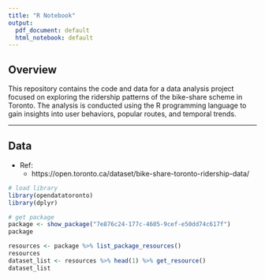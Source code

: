 ```yaml
---
title: "R Notebook"
output:
  pdf_document: default
  html_notebook: default
---
```


## Overview
This repository contains the code and data for a data analysis project focused on exploring the ridership patterns of the bike-share scheme in Toronto. The analysis is conducted using the R programming language to gain insights into user behaviors, popular routes, and temporal trends.

---

## Data

- Ref:
  - https://open.toronto.ca/dataset/bike-share-toronto-ridership-data/

```r
# load library
library(opendatatoronto)
library(dplyr)
```


```r
# get package
package <- show_package("7e876c24-177c-4605-9cef-e50dd74c617f")
package
```
```r
resources <- package %>% list_package_resources()
resources
dataset_list <- resources %>% head(1) %>% get_resource()
dataset_list
```



